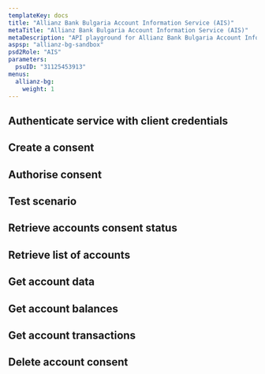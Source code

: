 ```yaml
---
templateKey: docs
title: "Allianz Bank Bulgaria Account Information Service (AIS)"
metaTitle: "Allianz Bank Bulgaria Account Information Service (AIS)"
metaDescription: "API playground for Allianz Bank Bulgaria Account Information Service (AIS)"
aspsp: "allianz-bg-sandbox"
psd2Role: "AIS"
parameters:
  psuID: "31125453913"
menus:
  allianz-bg:
    weight: 1
---
```



  <step>

## Authenticate service with client credentials

  <CreateClientCredentialsToken/>
  </step>
  <step>

## Create a consent

  <StepCreateAccountConsent requestOverride={allianzBgAISPRequestOverride} />
  </step>
  <step>

## Authorise consent

  <AuthoriseStep/>
  </step>
  <step>

## Test scenario

  <AccountMockData scenarios={allianzBGAISScenarios} />
  </step>
  <step>

## Retrieve accounts consent status

  <AccountConsentStatus/>
  </step>
  <step>

## Retrieve list of accounts

  <StepAccounts/>
  </step>
  <step>

## Get account data

  <StepAccount/>
  </step>
  <step>

## Get account balances

  <StepBalances/>
  </step>
  <step>

## Get account transactions

  <StepTransactions/>
  </step>
  <step>

## Delete account consent

  <DeleteAccountConsent/>
  </step>
